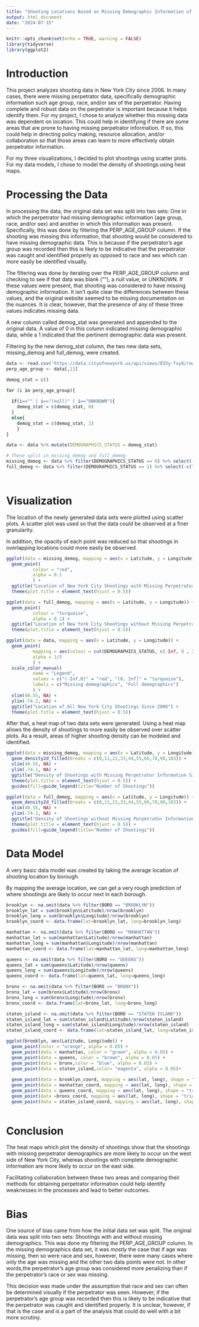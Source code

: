 ```yaml
---
title: "Shooting Locations Based on Missing Demographic Information of Pepertrator"
output: html_document
date: "2024-07-15"
---
```

```r
knitr::opts_chunk$set(echo = TRUE, warning = FALSE)
library(tidyverse)
library(ggplot2)

```
# Introduction

   This project analyzes shooting data in New York City since 2006. In many cases, there were missing perpetrator data, specifically demographic information such age group, race, and/or sex of the perpetrator. Having complete and robust data on the perpetrator is important because it helps identify them. For my project, I chose to analyze whether this missing data was dependent on location. This could help in identifying if there are some areas that are prone to having missing perpetrator information. If so, this could help in directing policy making, resource allocation, and/or collaboration so that those areas can learn to more effectively obtain perpetrator information.

  For my three visualizations, I decided to plot shootings using scatter plots. For my data models, I chose to model the density of shootings using heat maps.

# Processing the Data

In processing the data, the original data set was split into two sets: One in which the perpetrator had missing demographic information (age group, race, and/or sex) and another in which this information was present. Specifically, this was done by filtering the PERP_AGE_GROUP column. If the shooting was missing this information, that shooting would be considered to have missing demographic data. This is because if the perpetrator's age group was recorded then this is likely to be indicative that the perpetrator was caught and identified properly as opposed to race and sex which can more easily be identified visually. 

The filtering was done by iterating over the PERP_AGE_GROUP column and checking to see if that data was blank (""), a null value, or UNKNOWN. If these values were present, that shooting was considered to have missing demographic information. It isn't quite clear the differences between these values, and the original website seemed to be missing documentation on the nuances. It *is* clear, however, that the presence of any of these three values indicates missing data.

A new column called demog_stat was generated and appended to the original data. A value of 0 in this column indicated missing demographic data, while a 1 indicated that the pertinent demographic data was present. 

Filtering by the new demog_stat column, the two new data sets, missing_demog and full_demog, were created.

```r

data <- read.csv('https://data.cityofnewyork.us/api/views/833y-fsy8/rows.csv?accessType=DOWNLOAD')
perp_age_group <- data[,11]

demog_stat = c()

for (i in perp_age_group){
  
  if(i=="" | i=="(null)" | i=="UNKNOWN"){
    demog_stat = c(demog_stat, 0)
  }
  else{
    demog_stat = c(demog_stat, 1)
    }
}

data <- data %>% mutate(DEMOGRAPHICS_STATUS = demog_stat)

# These split in missing_demog and full_demog
missing_demog <- data %>% filter(DEMOGRAPHICS_STATUS == 0) %>% select(-c("Lon_Lat"))
full_demog <- data %>% filter(DEMOGRAPHICS_STATUS == 1) %>% select(-c("Lon_Lat"))




```

# Visualization

The location of the newly generated data sets were plotted using scatter plots. A scatter plot was used so that the data could be observed at a finer granularity.

In addition, the opacity of each point was reduced so that shootings in overlapping locations could more easily be observed. 

```r
ggplot(data = missing_demog, mapping = aes(x = Latitude, y = Longitude)) +
  geom_point(
          colour = "red",
          alpha = 0.1
          ) + 
  ggtitle("Location of New York City Shootings with Missing Perpetrator Information (Age, Race, and/or Sex) Since 2006") +
  theme(plot.title = element_text(hjust = 0.5))
```
```r
ggplot(data = full_demog, mapping = aes(x = Latitude, y = Longitude)) +
  geom_point(
          colour = "turquoise",
          alpha = 0.1) + 
  ggtitle("Location of New York City Shootings without Missing Perpetrator Information Since 2006") +
  theme(plot.title = element_text(hjust = 0.5))

```

```r
ggplot(data = data, mapping = aes(x = Latitude, y = Longitude)) +
  geom_point(
          mapping = aes(colour = cut(DEMOGRAPHICS_STATUS, c(-Inf, 0 , Inf))),
          alpha = 1/5
          ) +
  scale_color_manual(
          name = "Legend",
          values = c("(-Inf,0]" = "red", "(0, Inf]" = "turquoise"),
          labels = c("Missing demographics", "Full demographics")
          ) + 
  xlim(40.55, NA) + 
  ylim(-74.2, NA) + 
  ggtitle("Location of All New York City Shootings Since 2006") +
  theme(plot.title = element_text(hjust = 0.5))

```

After that, a heat map of two data sets were generated. Using a heat map allows the density of shootings to more easily be observed over scatter plots. As a result, areas of higher shooting density can be modeled and identified.

```r
ggplot(data = missing_demog, mapping = aes(x = Latitude, y = Longitude)) + 
  geom_density2d_filled(breaks = c(0,11,22,33,44,55,66,78,90,103)) + 
  xlim(40.55, NA) + 
  ylim(-74.1, NA) + 
  ggtitle("Density of Shootings with Missing Perpetrator Information Since 2006") +
  theme(plot.title = element_text(hjust = 0.5)) +
  guides(fill=guide_legend(title="Number of Shootings"))
```

```r

ggplot(data = full_demog, mapping = aes(x = Latitude, y = Longitude)) + 
  geom_density2d_filled(breaks = c(0,11,22,33,44,55,66,78,90,103)) + 
  xlim(40.55, NA) + 
  ylim(-74.1, NA) + 
  ggtitle("Density of Shootings without Missing Perpetrator Information Since 2006") +
  theme(plot.title = element_text(hjust = 0.5)) +
  guides(fill=guide_legend(title="Number of Shootings"))
```

# Data Model

A very basic data model was created by taking the average location of shooting location by borough.

By mapping the average location, we can get a very rough prediction of where shootings are likely to occur next in each borough.

```r
brooklyn <- na.omit(data %>% filter(BORO == "BROOKLYN"))
brooklyn_lat = sum(brooklyn$Latitude)/nrow(brooklyn)
brooklyn_long = sum(brooklyn$Longitude)/nrow(brooklyn)
brooklyn_coord <- data.frame(lat=brooklyn_lat, long=brooklyn_long)

manhattan <- na.omit(data %>% filter(BORO == "MANHATTAN"))
manhattan_lat = sum(manhattan$Latitude)/nrow(manhattan)
manhattan_long = sum(manhattan$Longitude)/nrow(manhattan)
manhattan_coord <- data.frame(lat=manhattan_lat, long=manhattan_long)

queens <- na.omit(data %>% filter(BORO == "QUEENS"))
queens_lat = sum(queens$Latitude)/nrow(queens)
queens_long = sum(queens$Longitude)/nrow(queens)
queens_coord <- data.frame(lat=queens_lat, long=queens_long)

bronx <- na.omit(data %>% filter(BORO == "BRONX"))
bronx_lat = sum(bronx$Latitude)/nrow(bronx)
bronx_long = sum(bronx$Longitude)/nrow(bronx)
bronx_coord <- data.frame(lat=bronx_lat, long=bronx_long)

staten_island <- na.omit(data %>% filter(BORO == "STATEN ISLAND"))
staten_island_lat = sum(staten_island$Latitude)/nrow(staten_island)
staten_island_long = sum(staten_island$Longitude)/nrow(staten_island)
staten_island_coord <- data.frame(lat=staten_island_lat, long=staten_island_long)

ggplot(brooklyn, aes(Latitude, Longitude)) + 
  geom_point(color = "orange", alpha = 0.05) + 
  geom_point(data = manhattan, color = "green", alpha = 0.05) + 
  geom_point(data = queens, color = "brown", alpha = 0.05) + 
  geom_point(data = bronx,color = "blue", alpha = 0.01) + 
  geom_point(data = staten_island,color= "magenta", alpha = 0.05)+
  
  geom_point(data = brooklyn_coord, mapping = aes(lat, long), shape = "triangle", color = "brown", size = 4) +
  geom_point(data = manhattan_coord, mapping = aes(lat, long), shape = "triangle", color = "darkgreen", size = 4) +
  geom_point(data = queens_coord, mapping = aes(lat, long), shape = "triangle", color = "black", size = 4) + 
  geom_point(data =bronx_coord, mapping = aes(lat, long), shape = "triangle", color = "darkblue", size = 4) + 
  geom_point(data = staten_island_coord, mapping = aes(lat, long), shape = "triangle", color = "purple", size = 4)
  


```

# Conclusion

  The heat maps which plot the density of shootings show that the shootings with missing perpetrator demographics are more likely to occur on the west side of New York City, whereas shootings with complete demographic information are more likely to occur on the east side.
  
  Facilitating collaboration between these two areas and comparing their methods for obtaining perpetrator information could help identify weaknesses in the processes and lead to better outcomes.
  
# Bias

  One source of bias came from how the initial data set was split. The original data was split into two sets: Shootings with and without missing demographics. This was done my filtering the PERP_AGE_GROUP column. In the missing demographics data set, it was *mostly* the case that if age was missing, then so were race and sex, however, there were many cases where only the age was missing and the other two data points were not. In other words,the perpetrator's age group was considered more penalizing than if the perpetrator's race or sex was missing.
  
  This decision was made under the assumption that race and sex can often be determined visually if the perpetrator was seen. However, if the perpetrator's age group was recorded then this is likely to be indicative that the perpetrator was caught and identified properly. It is unclear, however, if that is the case and is a part of the analysis that could do well with a bit more scrutiny. 
